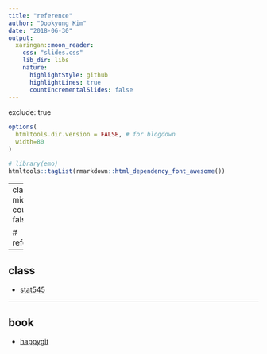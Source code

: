---
title: "reference"
author: "Dookyung Kim"
date: "2018-06-30"
output:
  xaringan::moon_reader:
    css: "slides.css"
    lib_dir: libs
    nature:
      highlightStyle: github
      highlightLines: true
      countIncrementalSlides: false
---

exclude: true

```{r, message=FALSE, warning=FALSE, include=FALSE}
options(
  htmltools.dir.version = FALSE, # for blogdown
  width=80
)

# library(emo)
htmltools::tagList(rmarkdown::html_dependency_font_awesome())
```

---
class: middle
count: false

# reference

---

## class

- [stat545](stat545.com)



---

## book

- [happygit](happygitwithr.com)